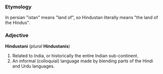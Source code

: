 ===Etymology===
In persian "istan" means "land of", so Hindustan literally means "the land of the Hindus".

===Adjective===
'''Hindustani''' (''plural'' '''Hindustanis''')

# Related to India, or historically the entire Indian sub-continent.
# An informal (colloquial) language made by blending parts of the Hindi and Urdu languages.